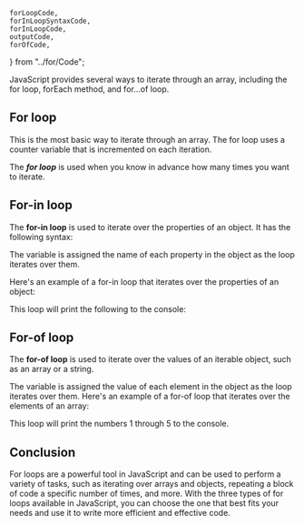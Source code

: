 	forLoopCode,
	forInLoopSyntaxCode,
	forInLoopCode,
	outputCode,
	forOfCode,
} from "../for/Code";

JavaScript provides several ways to iterate through an array, including the for loop, forEach method, and for...of loop.

## For loop

This is the most basic way to iterate through an array. The for loop uses a counter variable that is incremented on each iteration.

The <i>**for loop**</i> is used when you know in advance how many times you want to iterate.

<CodePreview code={forLoopCode} />

## For-in loop

The **for-in loop** is used to iterate over the properties of an object. It has the following syntax:

<CodePreview code={forInLoopSyntaxCode} />

The variable is assigned the name of each property in the object as the loop iterates over them.

Here's an example of a for-in loop that iterates over the properties of an object:

<CodePreview code={forInLoopCode} />

This loop will print the following to the console:

<CodePreview code={outputCode} />

## For-of loop

The **for-of loop** is used to iterate over the values of an iterable object, such as an array or a string.

The variable is assigned the value of each element in the object as the loop iterates over them.
Here's an example of a for-of loop that iterates over the elements of an array:

<CodePreview code={forOfCode} />

This loop will print the numbers 1 through 5 to the console.

## Conclusion

For loops are a powerful tool in JavaScript and can be used to perform a variety of tasks, such as iterating over arrays and objects, repeating a block of code a specific number of times, and more. With the three types of for loops available in JavaScript, you can choose the one that best fits your needs and use it to write more efficient and effective code.
